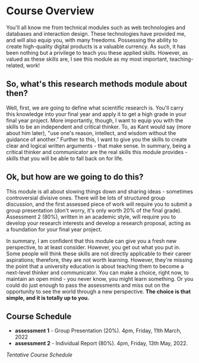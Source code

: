 
# Course Overview

You'll all know me from technical modules such as web technologies and databases and interaction design. These technologies have provided me, and will also equip you, with many freedoms. Possessing the ability to create high-quality digital products is a valuable currency. As such, it has been nothing but a privilege to teach you these applied skills. However, as valued as these skills are, I see this module as my most important, teaching-related, work!

## So, what's this research methods module about then?

Well, first, we are going to define what scientific research is. You'll carry this knowledge into your final year and apply it to get a high grade in your final year project. More importantly, though, I want to equip you with the skills to be an independent and critical thinker. To, as Kant would say (more about him later), "use one's reason, intellect, and wisdom without the guidance of another." Further to this, I want to give you the skills to create clear and logical written arguments - that make sense. In summary, being a critical thinker and communicator are the real skills this module provides - skills that you will be able to fall back on for life.

## Ok, but how are we going to do this?

This module is all about slowing things down and sharing ideas - sometimes controversial divisive ones. There will be lots of structured group discussion, and the first assessed piece of work will require you to submit a group presentation (don't worry, it's only worth 20% of the final grade). Assessment 2 (80%), written in an academic style, will require you to develop your research interests and develop a research proposal, acting as a foundation for your final year project.

In summary, I am confident that this module can give you a fresh new perspective, to at least consider. However, you get out what you put in. Some people will think these skills are not directly applicable to their career aspirations; therefore, they are not worth learning. However, they're missing the point that a university education is about teaching them to become a next-level thinker and communicator. You can make a choice, right now, to maintain an open mind - you never know, you might learn something. Or you could do just enough to pass the assessments and miss out on the opportunity to see the world through a new perspective. **The choice is that simple, and it is totally up to you.**

## Course Schedule

- **assessment 1** - Group Presentation (20%). 4pm, Friday, 11th March, 2022
- **assessment 2** - Individual Report (80%). 4pm, Friday, 13th May, 2022.

<Schedule />

<em> Tentative Course Schedule </em>
